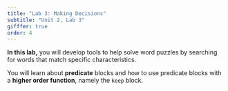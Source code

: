 ```yaml
---
title: "Lab 3: Making Decisions"
subtitle: "Unit 2, Lab 3"
gifffer: true
order: 4
---
```


::: learn
**In this lab,** you will develop tools to help solve word puzzles by searching for words that match specific characteristics.

You will learn about **predicate** blocks and how to use predicate blocks with a **higher order function**, namely the `keep` block.

:::
